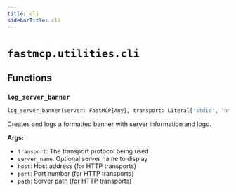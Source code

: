 ```yaml
---
title: cli
sidebarTitle: cli
---
```


# `fastmcp.utilities.cli`

## Functions

### `log_server_banner` <sup><a href="https://github.com/pchaganti/gx-fast-mcp/blob/main/src/fastmcp/utilities/cli.py#L26" target="_blank"><Icon icon="github" style="width: 14px; height: 14px;" /></a></sup>

```python
log_server_banner(server: FastMCP[Any], transport: Literal['stdio', 'http', 'sse', 'streamable-http']) -> None
```


Creates and logs a formatted banner with server information and logo.

**Args:**
- `transport`: The transport protocol being used
- `server_name`: Optional server name to display
- `host`: Host address (for HTTP transports)
- `port`: Port number (for HTTP transports)
- `path`: Server path (for HTTP transports)

